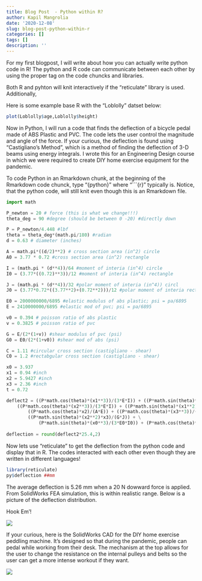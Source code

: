 ```yaml
---
title: Blog Post  - Python within R?
author: Kapil Mangrolia
date: '2020-12-08'
slug: blog-post-python-within-r
categories: []
tags: []
description: ''
---
```


For my first blogpost, I will write about how you can actually write python code in R! The python and R code can communicate between each other by using the proper tag on the code chuncks and libraries.   

Both R and pyhton will knit interactively if the "reticulate" library is used. Additionally, 

Here is some example base R with the "Loblolly" datset below: 

```r
plot(Loblolly$age,Loblolly$height)
```

Now in Python, I will run a code that finds the deflection of a bicycle pedal made of ABS Plastic and PVC. The code lets the user control the magnitude and angle of the force. If your curious, the deflection is found using "Castigliano's Method", which is a method of finding the deflection of 3-D beams using energy integrals. I wrote this for an Engineering Design course in which we were required to create DIY home exercise equipment for the pandemic.   

To code Python in an Rmarkdown chunk, at the beginning of the Rmarkdown code chunck, type  "{python}" where "```{r}" typically is. Notice, that the python code, will still knit even though this is an Rmarkdown file.

```python
import math 

P_newton = 20 # force (this is what we change!!!)
theta_deg = 90 #degree (should be between 0 -20) #directly down

P = P_newton/4.448 #lbf
theta = theta_deg*(math.pi/180) #radian
d = 0.63 # diameter (inches)

A = math.pi*((d/2)**2) # cross section area (in^2) circle
A0 = 3.77 * 0.72 #cross section area (in^2) rectangle

I = (math.pi * (d**4))/64 #moment of interia (in^4) circle
I0 = (3.77*((0.72)**3))/12 #moment of interia (in^4) rectangle

J = (math.pi * (d**4))/32 #polar moment of interia (in^4)) circl
J0 = (3.77*0.72*((3.77**2)+(0.72**2)))/12 #polar moment of interia rectangle

E0 = 2000000000/6895 #elastic modulus of abs plastic; psi = pa/6895
E = 2410000000/6895 #elastic mod of pvc; psi = pa/6895

v0 = 0.394 # poisson ratio of abs plastic
v = 0.3825 # poisson ratio of pvc

G = E/(2*(1+v)) #shear modulus of pvc (psi)
G0 = E0/(2*(1+v0)) #shear mod of abs (psi)

C = 1.11 #circular cross section (castigliano - shear)
C0 = 1.2 #rectabgular cross section (castigliano - shear)

x0 = 3.937
x1 = 0.94 #inch
x2 = 5.9427 #inch
x3 = 2.36 #inch
t = 0.72

deflect2 = ((P*math.cos(theta)*(x1**3))/(3*E*I)) + ((P*math.sin(theta)*(x1**3))/(3*E*I)) + \
    ((P*math.cos(theta)*(x2**3))/(3*E*I)) + ((P*math.sin(theta)*(x1**2)*x2)/(G*J)) + \
        ((P*math.cos(theta)*x2)/(A*E)) + ((P*math.cos(theta)*(x3**3))/(3*E*I)) + \
        ((P*math.sin(theta)*(x2**2)*x3)/(G*J)) + \
            (P*math.sin(theta)*(x0**3)/(3*E0*I0)) + (P*math.cos(theta)*(x0**2)*t/(G0*J0))
                
deflection = round(deflect2*25.4,2)

```

Now lets use "reticulate" to get the deflection from the python code and display that in R. The codes interacted with each other even though they are written in different languages! 

```r
library(reticulate)
py$deflection ##mm
```

The average deflection is 5.26 mm when a 20 N dowward force is applied. From SolidWorks FEA simulation, this is within realistic range. Below is a picture of the deflection distribution. 

Hook Em'!

![](/post/2020-12-08-blog-post-python-within-r_files/deflection2.png)

If your curious, here is the SolidWorks CAD for the DIY home exercise peddling machine. It's designed so that during the pandemic, people can pedal while working from their desk. The mechanism at the top allows for the user to change the resistance on the internal pulleys and belts so the user can get a more intense workout if they want. 

![](/post/2020-12-02-test-post_files/cycle1.png)









